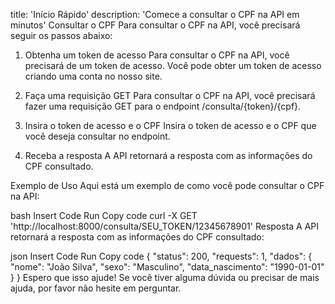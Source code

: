 title: 'Início Rápido' description: 'Comece a consultar o CPF na API em minutos'
Consultar o CPF
Para consultar o CPF na API, você precisará seguir os passos abaixo:

1. Obtenha um token de acesso
Para consultar o CPF na API, você precisará de um token de acesso. Você pode obter um token de acesso criando uma conta no nosso site.

2. Faça uma requisição GET
Para consultar o CPF na API, você precisará fazer uma requisição GET para o endpoint /consulta/{token}/{cpf}.

3. Insira o token de acesso e o CPF
Insira o token de acesso e o CPF que você deseja consultar no endpoint.

4. Receba a resposta
A API retornará a resposta com as informações do CPF consultado.

Exemplo de Uso
Aqui está um exemplo de como você pode consultar o CPF na API:

bash
Insert Code
Run
Copy code
curl -X GET 'http://localhost:8000/consulta/SEU_TOKEN/12345678901'
Resposta
A API retornará a resposta com as informações do CPF consultado:

json
Insert Code
Run
Copy code
{
  "status": 200,
  "requests": 1,
  "dados": {
    "nome": "João Silva",
    "sexo": "Masculino",
    "data_nascimento": "1990-01-01"
  }
}
Espero que isso ajude! Se você tiver alguma dúvida ou precisar de mais ajuda, por favor não hesite em perguntar.
